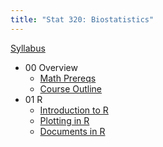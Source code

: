 ```yaml
---
title: "Stat 320: Biostatistics"
---
```


[Syllabus](syllabus.qmd)

- 00 Overview
  - [Math Prereqs](./00_course_outline/00_math_prereqs.qmd)
  - [Course Outline](./00_course_outline/00_course_outline.qmd)
- 01 R
  - [Introduction to R](./01_r/01_r_intro.qmd)
  - [Plotting in R](./01_r/01_ggplot.qmd)
  - [Documents in R](./01_r/01_quarto.qmd)
